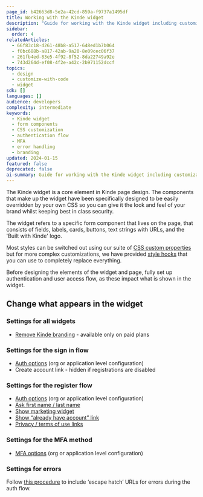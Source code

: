 ```yaml
---
page_id: b42663d8-5e2a-42cd-859a-f9737a1495df
title: Working with the Kinde widget
description: "Guide for working with the Kinde widget including customization options, authentication flow settings, MFA configuration, and error handling for form components."
sidebar:
  order: 4
relatedArticles:
  - 66f83c18-d261-48b8-a517-648ed1b7b064
  - f0bc688b-a817-42ab-9a20-8e09cec06f37
  - 261fb4ed-83e5-4f92-8f52-8da22749a92e
  - 743d264d-ef08-4f2e-a42c-2b971152dccf
topics:
  - design
  - customize-with-code
  - widget
sdk: []
languages: []
audience: developers
complexity: intermediate
keywords:
  - Kinde widget
  - form components
  - CSS customization
  - authentication flow
  - MFA
  - error handling
  - branding
updated: 2024-01-15
featured: false
deprecated: false
ai-summary: Guide for working with the Kinde widget including customization options, authentication flow settings, MFA configuration, and error handling for form components.
---
```


The Kinde widget is a core element in Kinde page design. The components that make up the widget have been specifically designed to be easily overridden by your own CSS so you can give it the look and feel of your brand whilst keeping best in class security.

The widget refers to a specific form component that lives on the page, that consists of fields, labels, cards, buttons, text strings with URLs, and the 'Built with Kinde' logo.

Most styles can be switched out using our suite of [CSS custom properties](/design/customize-with-code/styling-with-css/) but for more complex customizations, we have provided [style hooks](/design/customize-with-code/style-with-style-hooks/) that you can use to completely replace everything.

Before designing the elements of the widget and page, fully set up authentication and user access flow, as these impact what is shown in the widget.

## Change what appears in the widget

### Settings for all widgets

- [Remove Kinde branding](/design/brand/remove-kinde-branding/) - available only on paid plans

### Settings for the sign in flow

- [Auth options](/authenticate/authentication-methods/set-up-user-authentication/) (org or application level configuration)
- Create account link - hidden if registrations are disabled

### Settings for the register flow

- [Auth options](/authenticate/authentication-methods/set-up-user-authentication/) (org or application level configuration)
- [Ask first name / last name](/authenticate/custom-configurations/authentication-experience/)
- [Show marketing widget](/authenticate/custom-configurations/authentication-experience/)
- [Show “already have account” link](/authenticate/custom-configurations/authentication-experience/)
- [Privacy / terms of use links](/manage-users/access-control/accept-policies-signup/)

### Settings for the MFA method

- [MFA options](/authenticate/multi-factor-auth/enable-multi-factor-authentication/) (org or application level configuration)

### Settings for errors

Follow [this procedure](/design/brand/link-to-homepage/) to include ‘escape hatch’ URLs for errors during the auth flow.
